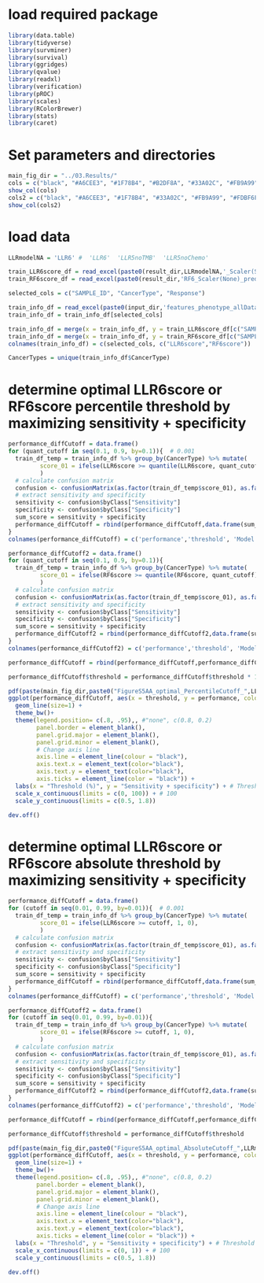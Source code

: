 
# load required package
```r
library(data.table)
library(tidyverse)
library(survminer)
library(survival)
library(ggridges)
library(qvalue)
library(readxl)
library(verification)
library(pROC)
library(scales)
library(RColorBrewer)
library(stats)
library(caret)

```

# Set parameters and directories
```r
main_fig_dir = "../03.Results/"
cols = c("black", "#A6CEE3", "#1F78B4", "#B2DF8A", "#33A02C", "#FB9A99", "#E31A1C", "#FDBF6F", "#FF7F00", "#CAB2D6", "#6A3D9A") #brewer.pal(n = 11, name = "Paired")
show_col(cols)
cols2 = c("black", "#A6CEE3", "#1F78B4", "#33A02C", "#FB9A99", "#FDBF6F", "#FF7F00", "#CAB2D6", "#6A3D9A") #brewer.pal(n = 11, name = "Paired")
show_col(cols2)
```



# load data 
```r
LLRmodelNA = 'LLR6' #  'LLR6'  'LLR5noTMB'  'LLR5noChemo'

train_LLR6score_df = read_excel(paste0(result_dir,LLRmodelNA,'_Scaler(StandardScaler)_prediction.xlsx'), "0", col_names = TRUE)
train_RF6score_df = read_excel(paste0(result_dir,'RF6_Scaler(None)_prediction.xlsx'), "0", col_names = TRUE)

selected_cols = c("SAMPLE_ID", "CancerType", "Response")

train_info_df = read_excel(paste0(input_dir,'features_phenotype_allDatasets.xlsx'), "Chowell2015-2017")
train_info_df = train_info_df[selected_cols]

train_info_df = merge(x = train_info_df, y = train_LLR6score_df[c("SAMPLE_ID","y_pred")], by = "SAMPLE_ID")
train_info_df = merge(x = train_info_df, y = train_RF6score_df[c("SAMPLE_ID","y_pred")], by = "SAMPLE_ID")
colnames(train_info_df) = c(selected_cols, c("LLR6score","RF6score"))

CancerTypes = unique(train_info_df$CancerType)

```


# determine optimal LLR6score or RF6score percentile threshold by maximizing sensitivity + specificity
```r

performance_diffCutoff = data.frame()
for (quant_cutoff in seq(0.1, 0.9, by=0.1)){  # 0.001
  train_df_temp = train_info_df %>% group_by(CancerType) %>% mutate(
         score_01 = ifelse(LLR6score >= quantile(LLR6score, quant_cutoff), 1, 0),
         )
  # calculate confusion matrix
  confusion <- confusionMatrix(as.factor(train_df_temp$score_01), as.factor(train_df_temp$Response))
  # extract sensitivity and specificity
  sensitivity <- confusion$byClass["Sensitivity"]
  specificity <- confusion$byClass["Specificity"]
  sum_score = sensitivity + specificity
  performance_diffCutoff = rbind(performance_diffCutoff,data.frame(sum_score,quant_cutoff,'LLR6'))
}
colnames(performance_diffCutoff) = c('performance','threshold', 'Model')

performance_diffCutoff2 = data.frame()
for (quant_cutoff in seq(0.1, 0.9, by=0.1)){
  train_df_temp = train_info_df %>% group_by(CancerType) %>% mutate(
         score_01 = ifelse(RF6score >= quantile(RF6score, quant_cutoff), 1, 0),
         )
  # calculate confusion matrix
  confusion <- confusionMatrix(as.factor(train_df_temp$score_01), as.factor(train_df_temp$Response))
  # extract sensitivity and specificity
  sensitivity <- confusion$byClass["Sensitivity"]
  specificity <- confusion$byClass["Specificity"]
  sum_score = sensitivity + specificity
  performance_diffCutoff2 = rbind(performance_diffCutoff2,data.frame(sum_score,quant_cutoff,'RF6'))
}
colnames(performance_diffCutoff2) = c('performance','threshold', 'Model')

performance_diffCutoff = rbind(performance_diffCutoff,performance_diffCutoff2)

performance_diffCutoff$threshold = performance_diffCutoff$threshold * 100

pdf(paste(main_fig_dir,paste0("FigureS5AA_optimal_PercentileCutoff_",LLRmodelNA,"_RF6.pdf"),sep = ""),width=3, height=2.5)
ggplot(performance_diffCutoff, aes(x = threshold, y = performance, color = Model, fill = Model)) + 
  geom_line(size=1) +
  theme_bw()+
  theme(legend.position= c(.8, .95),, #"none", c(0.8, 0.2)
        panel.border = element_blank(),
        panel.grid.major = element_blank(),
        panel.grid.minor = element_blank(),
        # Change axis line
        axis.line = element_line(colour = "black"),
        axis.text.x = element_text(color="black"),
        axis.text.y = element_text(color="black"),
        axis.ticks = element_line(color = "black")) + 
  labs(x = "Threshold (%)", y = "Sensitivity + specificity") + # Threshold (percentile)
  scale_x_continuous(limits = c(0, 100)) + # 100
  scale_y_continuous(limits = c(0.5, 1.8))

dev.off()


```


# determine optimal LLR6score or RF6score absolute threshold by maximizing sensitivity + specificity
```r

performance_diffCutoff = data.frame()
for (cutoff in seq(0.01, 0.99, by=0.01)){  # 0.001
  train_df_temp = train_info_df %>% group_by(CancerType) %>% mutate(
         score_01 = ifelse(LLR6score >= cutoff, 1, 0),
         )
  # calculate confusion matrix
  confusion <- confusionMatrix(as.factor(train_df_temp$score_01), as.factor(train_df_temp$Response))
  # extract sensitivity and specificity
  sensitivity <- confusion$byClass["Sensitivity"]
  specificity <- confusion$byClass["Specificity"]
  sum_score = sensitivity + specificity
  performance_diffCutoff = rbind(performance_diffCutoff,data.frame(sum_score,cutoff,'LLR6'))
}
colnames(performance_diffCutoff) = c('performance','threshold', 'Model')

performance_diffCutoff2 = data.frame()
for (cutoff in seq(0.01, 0.99, by=0.01)){
  train_df_temp = train_info_df %>% group_by(CancerType) %>% mutate(
         score_01 = ifelse(RF6score >= cutoff, 1, 0),
         )
  # calculate confusion matrix
  confusion <- confusionMatrix(as.factor(train_df_temp$score_01), as.factor(train_df_temp$Response))
  # extract sensitivity and specificity
  sensitivity <- confusion$byClass["Sensitivity"]
  specificity <- confusion$byClass["Specificity"]
  sum_score = sensitivity + specificity
  performance_diffCutoff2 = rbind(performance_diffCutoff2,data.frame(sum_score,cutoff,'RF6'))
}
colnames(performance_diffCutoff2) = c('performance','threshold', 'Model')

performance_diffCutoff = rbind(performance_diffCutoff,performance_diffCutoff2)

performance_diffCutoff$threshold = performance_diffCutoff$threshold

pdf(paste(main_fig_dir,paste0("FigureS5AA_optimal_AbsoluteCutoff_",LLRmodelNA,"_RF6.pdf"),sep = ""),width=3, height=2.5)
ggplot(performance_diffCutoff, aes(x = threshold, y = performance, color = Model, fill = Model)) + 
  geom_line(size=1) +
  theme_bw()+
  theme(legend.position= c(.8, .95),, #"none", c(0.8, 0.2)
        panel.border = element_blank(),
        panel.grid.major = element_blank(),
        panel.grid.minor = element_blank(),
        # Change axis line
        axis.line = element_line(colour = "black"),
        axis.text.x = element_text(color="black"),
        axis.text.y = element_text(color="black"),
        axis.ticks = element_line(color = "black")) + 
  labs(x = "Threshold", y = "Sensitivity + specificity") + # Threshold (percentile)
  scale_x_continuous(limits = c(0, 1)) + # 100
  scale_y_continuous(limits = c(0.5, 1.8))

dev.off()


```
